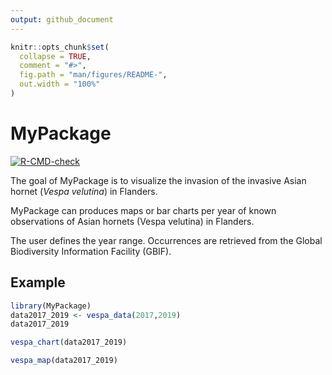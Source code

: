 ```yaml
---
output: github_document
---
```


<!-- README.md is generated from README.Rmd. Please edit that file -->

```r
knitr::opts_chunk$set(
  collapse = TRUE,
  comment = "#>",
  fig.path = "man/figures/README-",
  out.width = "100%"
)
```

# MyPackage

<!-- badges: start -->
[![R-CMD-check](https://github.com/sangovae/MyPackage/actions/workflows/R-CMD-check.yaml/badge.svg)](https://github.com/sangovae/MyPackage/actions/workflows/R-CMD-check.yaml)

<!-- badges: end -->

The goal of MyPackage is to visualize the invasion of the invasive Asian hornet (<em>Vespa velutina</em>) in Flanders.

MyPackage can produces maps or bar charts per year of known observations of Asian hornets (Vespa velutina) in Flanders.

The user defines the year range. Occurrences are retrieved from the Global Biodiversity Information Facility (GBIF).


## Example

```r
library(MyPackage)
data2017_2019 <- vespa_data(2017,2019)
data2017_2019
```

```r
vespa_chart(data2017_2019)
```

```r
vespa_map(data2017_2019)
```


